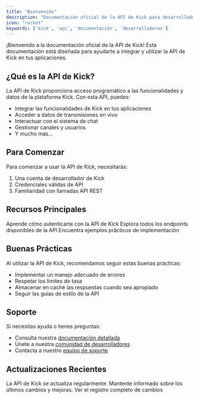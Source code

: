 ```yaml
---
title: "Bienvenido"
description: "Documentación oficial de la API de Kick para desarrolladores"
icon: "rocket"
keywords: ['kick', 'api', 'documentación', 'desarrolladores']
---
```


¡Bienvenido a la documentación oficial de la API de Kick! Esta documentación está diseñada para ayudarte a integrar y utilizar la API de Kick en tus aplicaciones.

## ¿Qué es la API de Kick?

La API de Kick proporciona acceso programático a las funcionalidades y datos de la plataforma Kick. Con esta API, puedes:

- Integrar las funcionalidades de Kick en tus aplicaciones
- Acceder a datos de transmisiones en vivo
- Interactuar con el sistema de chat
- Gestionar canales y usuarios
- Y mucho más...

## Para Comenzar

Para comenzar a usar la API de Kick, necesitarás:

1. Una cuenta de desarrollador de Kick
2. Credenciales válidas de API
3. Familiaridad con llamadas API REST

## Recursos Principales

<Card title="Autenticación" icon="key" href="/es/authentication">
  Aprende cómo autenticarte con la API de Kick
</Card>

<Card title="Endpoints" icon="plug" href="/es/endpoints">
  Explora todos los endpoints disponibles de la API
</Card>

<Card title="Ejemplos" icon="code" href="/es/examples">
  Encuentra ejemplos prácticos de implementación
</Card>

## Buenas Prácticas

Al utilizar la API de Kick, recomendamos seguir estas buenas prácticas:

- Implementar un manejo adecuado de errores
- Respetar los límites de tasa
- Almacenar en caché las respuestas cuando sea apropiado
- Seguir las guías de estilo de la API

## Soporte

Si necesitas ayuda o tienes preguntas:

- Consulta nuestra [documentación detallada](/es)
- Únete a nuestra [comunidad de desarrolladores](https://community.kick.com)
- Contacta a nuestro [equipo de soporte](mailto:devsupport@kick.com)

## Actualizaciones Recientes

<Note>
  La API de Kick se actualiza regularmente. Mantente informado sobre los últimos cambios y mejoras.
</Note>

<Card title="Últimas Actualizaciones" icon="update" href="/es/changelog">
  Ver el registro completo de cambios
</Card> 